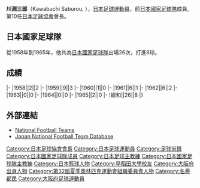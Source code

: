 {{expand Japanese|time=2021-10-18T00:02:44+00:00}}
{{Infobox football biography
|name=川淵三郎
|image=Saburō Kawabuchi 1964b.jpg
|fullname=川淵三郎
|birth_date={{Birth date and age|1936|12|3}}
|cityofbirth=[[大阪府|大阪府]][[高石市|高石市]]
|countryofbirth=[[日本|日本]]
|height=
|position=[[前鋒_(足球)|前鋒]]
|currentclub=
|years=1961-1970
|clubs=[[JEF聯市原·千葉|古河電工]]
|caps(goals)=
|nationalyears=1958-1965
|nationalteam=[[日本國家足球隊|日本]]
|nationalcaps(goals)=26 (8)
}}
'''川淵三郎'''（Kawabuchi Saburou, {{Bd|1936年|12月3日||}}），[[日本|日本]][[足球|足球]][[運動員|運動員]]，前[[日本國家足球隊|日本國家足球隊]]成員, 第10任[[日本足球協會|日本足球協會]]會長。

==日本國家足球隊==
從1958年到1965年，他共為[[日本國家足球隊|日本國家足球隊]]出場26次，打進8球。

==成績==
{{Football player national team statistics|JPN}}
|-
|1958||2||2
|-
|1959||9||3
|-
|1960||1||0
|-
|1961||6||1
|-
|1962||6||2
|-
|1963||0||0
|-
|1964||0||0
|-
|1965||2||0
|-
!總和||26||8
|}

==外部連結==
{{Reflist}}
*[http://www.national-football-teams.com/v2/player.php?id=21614 National Football Teams]
*[https://web.archive.org/web/20160319075831/http://www.japannationalfootballteam.com/en/players/kawabuchi_saburo.html Japan National Football Team Database]

{{1964年奥运会男子足球日本参赛名单}}
{{Japan-sport-bio-stub}}
{{Soccer-player-stub}}

[[Category:日本足球協會會長|Category:日本足球協會會長]]
[[Category:日本足球運動員|Category:日本足球運動員]]
[[Category:足球前鋒|Category:足球前鋒]]
[[Category:日本國家足球隊成員|Category:日本國家足球隊成員]]
[[Category:日本足球主教練|Category:日本足球主教練]]
[[Category:日本國家足球隊主教練|Category:日本國家足球隊主教練]]
[[Category:日本籃球人物|Category:日本籃球人物]]
[[Category:早稻田大學校友|Category:早稻田大學校友]]
[[Category:大阪府出身人物|Category:大阪府出身人物]]
[[Category:第32屆夏季奧林匹克運動會組織委員會人物|Category:第32屆夏季奧林匹克運動會組織委員會人物]]
[[Category:名譽都民|Category:名譽都民]]
[[Category:大阪府足球運動員|Category:大阪府足球運動員]]